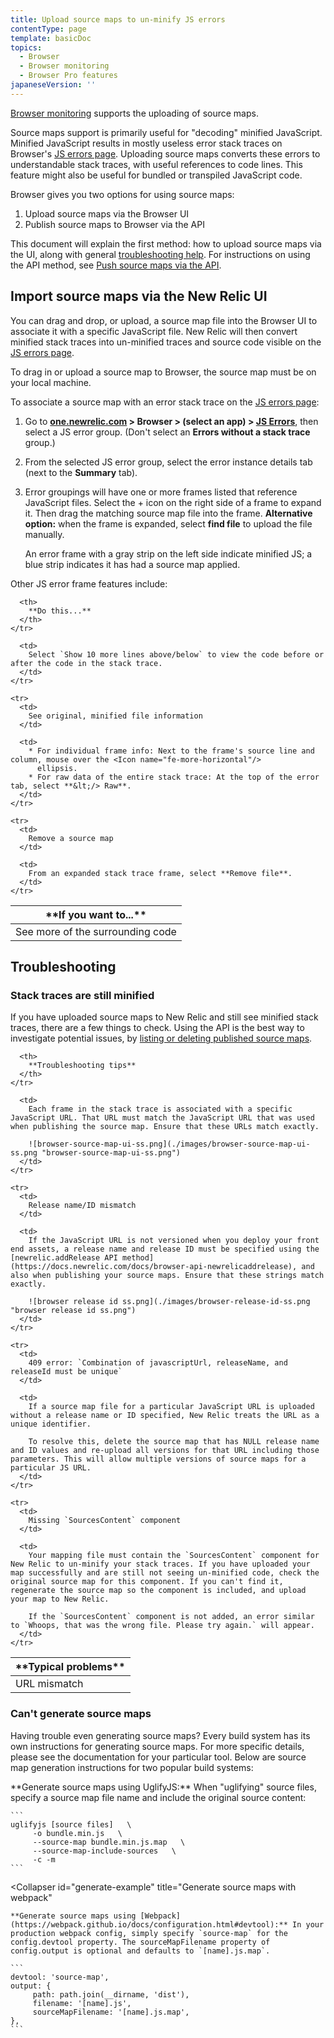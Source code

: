 ```yaml
---
title: Upload source maps to un-minify JS errors
contentType: page
template: basicDoc
topics:
  - Browser
  - Browser monitoring
  - Browser Pro features
japaneseVersion: ''
---
```


[Browser monitoring](/docs/browser/new-relic-browser/getting-started/introduction-new-relic-browser) supports the uploading of source maps.

Source maps support is primarily useful for "decoding" minified JavaScript. Minified JavaScript results in mostly useless error stack traces on Browser's [JS errors page](/docs/browser/new-relic-browser/browser-pro-features/javascript-errors-page-examining-errors-over-time). Uploading source maps converts these errors to understandable stack traces, with useful references to code lines. This feature might also be useful for bundled or transpiled JavaScript code.

Browser gives you two options for using source maps:

1. Upload source maps via the Browser UI
2. Publish source maps to Browser via the API

This document will explain the first method: how to upload source maps via the UI, along with general [troubleshooting help](#troubleshoot). For instructions on using the API method, see [Push source maps via the API](/docs/push-source-maps-api).

## Import source maps via the New Relic UI

You can drag and drop, or upload, a source map file into the Browser UI to associate it with a specific JavaScript file. New Relic will then convert minified stack traces into un-minified traces and source code visible on the [JS errors page](#examine-unminified).

To drag in or upload a source map to Browser, the source map must be on your local machine.

To associate a source map with an error stack trace on the [JS errors page](/docs/browser/new-relic-browser/browser-pro-features/javascript-errors-page-examining-errors-over-time):

1. Go to **[one.newrelic.com](https://one.newrelic.com) > Browser > (select an app) > [JS Errors](/docs/browser/new-relic-browser/browser-pro-features/javascript-errors-page-examining-errors-over-time)**, then select a JS error group. (Don't select an **Errors without a stack trace** group.)
2. From the selected JS error group, select the error instance details tab (next to the **Summary** tab).
3. Error groupings will have one or more frames listed that reference JavaScript files. Select the + icon on the right side of a frame to expand it. Then drag the matching source map file into the frame. **Alternative option:** when the frame is expanded, select **find file** to upload the file manually.

   <Callout variant="tip">
     An error frame with a gray strip on the left side indicate minified JS; a blue strip indicates it has had a source map applied.
   </Callout>

Other JS error frame features include:

<Table>
  <thead>
    <tr>
      <th style={{ width: "200px" }}>
        **If you want to...**
      </th>

      <th>
        **Do this...**
      </th>
    </tr>
  </thead>

  <tbody>
    <tr>
      <td>
        See more of the surrounding code
      </td>

      <td>
        Select `Show 10 more lines above/below` to view the code before or after the code in the stack trace.
      </td>
    </tr>

    <tr>
      <td>
        See original, minified file information
      </td>

      <td>
        * For individual frame info: Next to the frame's source line and column, mouse over the <Icon name="fe-more-horizontal"/>
          ellipsis.
        * For raw data of the entire stack trace: At the top of the error tab, select **&lt;/> Raw**.
      </td>
    </tr>

    <tr>
      <td>
        Remove a source map
      </td>

      <td>
        From an expanded stack trace frame, select **Remove file**.
      </td>
    </tr>
  </tbody>
</Table>

## Troubleshooting

### Stack traces are still minified

If you have uploaded source maps to New Relic and still see minified stack traces, there are a few things to check. Using the API is the best way to investigate potential issues, by [listing or deleting published source maps](/docs/push-source-maps-api#publish).

<Table>
  <thead>
    <tr>
      <th style={{ width: "200px" }}>
        **Typical problems**
      </th>

      <th>
        **Troubleshooting tips**
      </th>
    </tr>
  </thead>

  <tbody>
    <tr>
      <td>
        URL mismatch
      </td>

      <td>
        Each frame in the stack trace is associated with a specific JavaScript URL. That URL must match the JavaScript URL that was used when publishing the source map. Ensure that these URLs match exactly.

        ![browser-source-map-ui-ss.png](./images/browser-source-map-ui-ss.png "browser-source-map-ui-ss.png")
      </td>
    </tr>

    <tr>
      <td>
        Release name/ID mismatch
      </td>

      <td>
        If the JavaScript URL is not versioned when you deploy your front end assets, a release name and release ID must be specified using the [newrelic.addRelease API method](https://docs.newrelic.com/docs/browser-api-newrelicaddrelease), and also when publishing your source maps. Ensure that these strings match exactly.

        ![browser release id ss.png](./images/browser-release-id-ss.png "browser release id ss.png")
      </td>
    </tr>

    <tr>
      <td>
        409 error: `Combination of javascriptUrl, releaseName, and releaseId must be unique`
      </td>

      <td>
        If a source map file for a particular JavaScript URL is uploaded without a release name or ID specified, New Relic treats the URL as a unique identifier.

        To resolve this, delete the source map that has NULL release name and ID values and re-upload all versions for that URL including those parameters. This will allow multiple versions of source maps for a particular JS URL.
      </td>
    </tr>

    <tr>
      <td>
        Missing `SourcesContent` component
      </td>

      <td>
        Your mapping file must contain the `SourcesContent` component for New Relic to un-minify your stack traces. If you have uploaded your map successfully and are still not seeing un-minified code, check the original source map for this component. If you can't find it, regenerate the source map so the component is included, and upload your map to New Relic.

        If the `SourcesContent` component is not added, an error similar to `Whoops, that was the wrong file. Please try again.` will appear.
      </td>
    </tr>
  </tbody>
</Table>

### Can't generate source maps

Having trouble even generating source maps? Every build system has its own instructions for generating source maps. For more specific details, please see the documentation for your particular tool. Below are source map generation instructions for two popular build systems:

<CollapserGroup>
  <Collapser
    id="generate-example"
    title="Generate source maps with UglifyJS"
  >
    **Generate source maps using UglifyJS:** When "uglifying" source files, specify a source map file name and include the original source content:

    ```
    uglifyjs [source files]   \ 
         -o bundle.min.js   \ 
         --source-map bundle.min.js.map   \ 
         --source-map-include-sources   \ 
         -c -m
    ```
  </Collapser>

  <Collapser
    id="generate-example"
    title="Generate source maps with webpack"
  >
    **Generate source maps using [Webpack](https://webpack.github.io/docs/configuration.html#devtool):** In your production webpack config, simply specify `source-map` for the config.devtool property. The sourceMapFilename property of config.output is optional and defaults to `[name].js.map`.

    ```
    devtool: 'source-map', 
    output: { 
         path: path.join(__dirname, 'dist'), 
         filename: '[name].js', 
         sourceMapFilename: '[name].js.map', 
    },
    ```
  </Collapser>
</CollapserGroup>
